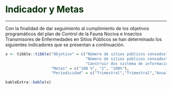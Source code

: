 # **<span style="color:#003300;">Indicador y Metas</span>** {#indicador-metas}

---

Con la finalidad de dar seguimiento al cumplimiento de los objetivos programáticos del plan de Control de la Fauna Nociva e Insectos Transmisores de Enfermedades en Sitios Públicos se han determinado los siguientes indicadores que se presentan a continuación.


```r
x <- tibble::tibble("Objetivo" = c("Número de sitios públicos censados",
                                   "Número de sitios públicos censados",
                                   "Construir dos sistema de información geográfica"),
                    "Metas" = c("100 %", "2", "100%"),
                    "Periodicidad" = c("Trimestral","Trimestral","Anual"))

kableExtra::kable(x)
```

